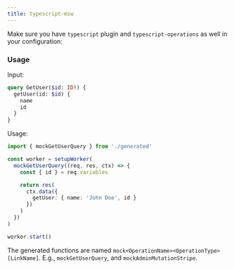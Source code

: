 ```yaml
---
title: typescript-msw
---
```



<PluginHeader hasOperationsNote />

<Callout>Make sure you have `typescript` plugin and `typescript-operations` as well in your configuration:</Callout>

<PluginApiDocs />

### Usage

Input:

```graphql
query GetUser($id: ID!) {
  getUser(id: $id) {
    name
    id
  }
}
```

Usage:

```ts
import { mockGetUserQuery } from './generated'

const worker = setupWorker(
  mockGetUserQuery((req, res, ctx) => {
    const { id } = req.variables

    return res(
      ctx.data({
        getUser: { name: 'John Doe', id }
      })
    )
  })
)

worker.start()
```

The generated functions are named `mock<OperationName><OperationType>[LinkName]`. E.g., `mockGetUserQuery`, and `mockAdminMutationStripe`.
